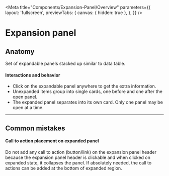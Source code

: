 <!-- expansion-panel-overview.stories.mdx -->


<Meta
  title="Components/Expansion-Panel/Overview"
  parameters={{
    layout: 'fullscreen',
    previewTabs: {
      canvas: { hidden: true },
    },
  }}
/>

<style>{`
  #story--example-button--outlined,
  #story--example-button--text {
    margin-right: 8px;
  }
`}</style>

# Expansion panel

## Anatomy

Set of expandable panels stacked up similar to data table.

#### Interactions and behavior

- Click on the expandable panel anywhere to get the extra information.
- Unexpanded items group into single cards, one before and one after the open panel.
- The expanded panel separates into its own card. Only one panel may be open at a time.

<Canvas>
  <form>
    <expansion-panel>
      <expansion-panel-item></expansion-panel-item>
    </expansion-panel>
  </form>
</Canvas>

---

## Common mistakes

#### Call to action placement on expanded panel

Do not add any call to action (button/link) on the expansion panel header because
the expansion panel header is clickable and when clicked on expanded state, it
collapses the panel. If absolutely needed, the call to actions can be added at
the bottom of expanded region.

<Canvas>
  <form>
    <expansion-panel>
      <expansion-panel-item></expansion-panel-item>
    </expansion-panel>
    <expansion-panel>
      <expansion-panel-item></expansion-panel-item>
    </expansion-panel>
  </form>
</Canvas>
